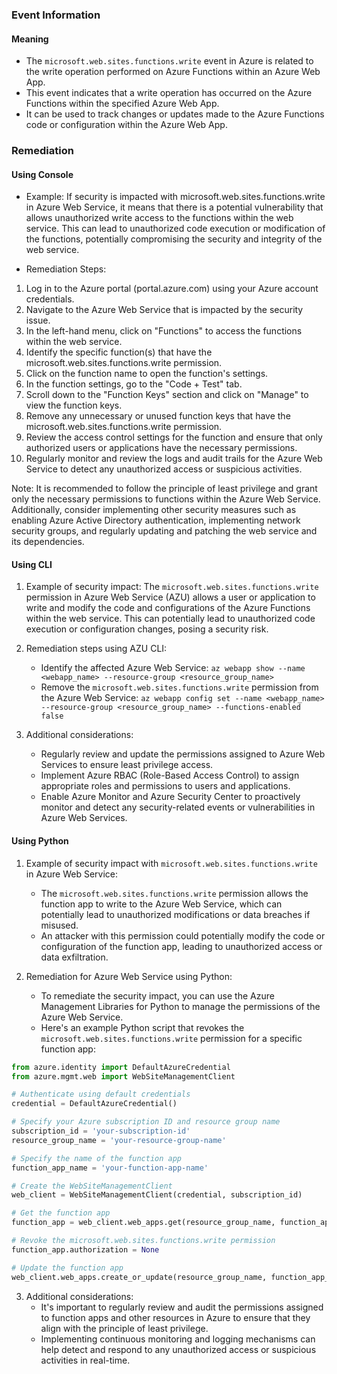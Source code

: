 
### Event Information

#### Meaning

- The `microsoft.web.sites.functions.write` event in Azure is related to the write operation performed on Azure Functions within an Azure Web App.
- This event indicates that a write operation has occurred on the Azure Functions within the specified Azure Web App.
- It can be used to track changes or updates made to the Azure Functions code or configuration within the Azure Web App.

### Remediation

#### Using Console

- Example: If security is impacted with microsoft.web.sites.functions.write in Azure Web Service, it means that there is a potential vulnerability that allows unauthorized write access to the functions within the web service. This can lead to unauthorized code execution or modification of the functions, potentially compromising the security and integrity of the web service.

- Remediation Steps:
1. Log in to the Azure portal (portal.azure.com) using your Azure account credentials.
2. Navigate to the Azure Web Service that is impacted by the security issue.
3. In the left-hand menu, click on "Functions" to access the functions within the web service.
4. Identify the specific function(s) that have the microsoft.web.sites.functions.write permission.
5. Click on the function name to open the function's settings.
6. In the function settings, go to the "Code + Test" tab.
7. Scroll down to the "Function Keys" section and click on "Manage" to view the function keys.
8. Remove any unnecessary or unused function keys that have the microsoft.web.sites.functions.write permission.
9. Review the access control settings for the function and ensure that only authorized users or applications have the necessary permissions.
10. Regularly monitor and review the logs and audit trails for the Azure Web Service to detect any unauthorized access or suspicious activities.

Note: It is recommended to follow the principle of least privilege and grant only the necessary permissions to functions within the Azure Web Service. Additionally, consider implementing other security measures such as enabling Azure Active Directory authentication, implementing network security groups, and regularly updating and patching the web service and its dependencies.

#### Using CLI

1. Example of security impact: The `microsoft.web.sites.functions.write` permission in Azure Web Service (AZU) allows a user or application to write and modify the code and configurations of the Azure Functions within the web service. This can potentially lead to unauthorized code execution or configuration changes, posing a security risk.

2. Remediation steps using AZU CLI:
   - Identify the affected Azure Web Service: `az webapp show --name <webapp_name> --resource-group <resource_group_name>`
   - Remove the `microsoft.web.sites.functions.write` permission from the Azure Web Service: `az webapp config set --name <webapp_name> --resource-group <resource_group_name> --functions-enabled false`

3. Additional considerations:
   - Regularly review and update the permissions assigned to Azure Web Services to ensure least privilege access.
   - Implement Azure RBAC (Role-Based Access Control) to assign appropriate roles and permissions to users and applications.
   - Enable Azure Monitor and Azure Security Center to proactively monitor and detect any security-related events or vulnerabilities in Azure Web Services.

#### Using Python

1. Example of security impact with `microsoft.web.sites.functions.write` in Azure Web Service:
   - The `microsoft.web.sites.functions.write` permission allows the function app to write to the Azure Web Service, which can potentially lead to unauthorized modifications or data breaches if misused.
   - An attacker with this permission could potentially modify the code or configuration of the function app, leading to unauthorized access or data exfiltration.

2. Remediation for Azure Web Service using Python:
   - To remediate the security impact, you can use the Azure Management Libraries for Python to manage the permissions of the Azure Web Service.
   - Here's an example Python script that revokes the `microsoft.web.sites.functions.write` permission for a specific function app:

```python
from azure.identity import DefaultAzureCredential
from azure.mgmt.web import WebSiteManagementClient

# Authenticate using default credentials
credential = DefaultAzureCredential()

# Specify your Azure subscription ID and resource group name
subscription_id = 'your-subscription-id'
resource_group_name = 'your-resource-group-name'

# Specify the name of the function app
function_app_name = 'your-function-app-name'

# Create the WebSiteManagementClient
web_client = WebSiteManagementClient(credential, subscription_id)

# Get the function app
function_app = web_client.web_apps.get(resource_group_name, function_app_name)

# Revoke the microsoft.web.sites.functions.write permission
function_app.authorization = None

# Update the function app
web_client.web_apps.create_or_update(resource_group_name, function_app_name, function_app)
```

3. Additional considerations:
   - It's important to regularly review and audit the permissions assigned to function apps and other resources in Azure to ensure that they align with the principle of least privilege.
   - Implementing continuous monitoring and logging mechanisms can help detect and respond to any unauthorized access or suspicious activities in real-time.

